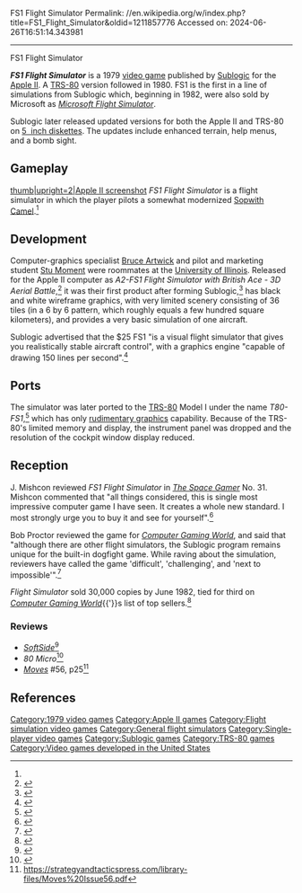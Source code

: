 FS1 Flight Simulator
Permalink: //en.wikipedia.org/w/index.php?title=FS1_Flight_Simulator&oldid=1211857776
Accessed on: 2024-06-26T16:51:14.343981



------
FS1 Flight Simulator
{{Infobox video game
| title = FS1 Flight Simulator
| image = FS1 Flight Simulator.jpg
| alt = 
| caption = TRS-80 cover art
| developer = [[Sublogic]]
| publisher = Sublogic
| designer = [[Bruce Artwick]]<br/>[[Stu Moment]]
| programmer = Bruce Artwick
| series = 
| engine = 
| platforms = [[Apple II series|Apple II]], [[TRS-80]]
| released = '''Apple II''' {{vgrelease|NA|December 1979<ref name="lombardy1982sepoct"/>}} '''TRS-80''' <br/> 1980
| genre = [[Amateur flight simulator]]
| modes = [[Single-player video game|Single-player]]
}}

'''''FS1 Flight Simulator''''' is a 1979 [[video game]] published by [[Sublogic]] for the [[Apple II series|Apple II]]. A [[TRS-80]] version followed in 1980. FS1 is the first in a line of simulations from Sublogic which, beginning in 1982, were also sold by Microsoft as ''[[Microsoft Flight Simulator]]''.

Sublogic later released updated versions for both the Apple II and TRS-80 on [[Floppy disk#5.C2.BC-inch floppy disk|5 {{fraction|1|4}}&nbsp;inch diskettes]]. The updates include enhanced terrain, help menus, and a bomb sight.

==Gameplay==
[[Image:Flight Simulator 1.0 short animation.thumb.gif|thumb|upright=2|Apple II screenshot]]
''FS1 Flight Simulator'' is a flight simulator in which the player pilots a somewhat modernized [[Sopwith Camel]].<ref name="SG"/>

==Development==
Computer-graphics specialist [[Bruce Artwick]] and pilot and marketing student [[Stu Moment]] were roommates at the [[University of Illinois Urbana-Champaign|University of Illinois]]. Released for the Apple II computer as ''A2-FS1 Flight Simulator with British Ace - 3D Aerial Battle'',<ref>{{cite web |url= https://fs1.applearchives.com/manuals/sublogic_a2fs1_manual.pdf |title= sublogic_a2fs1_manual |last= |first= |date= |website= fs1.applearchives.com |publisher= |access-date= 2023-12-01 |quote=}}</ref> it was their first product after forming Sublogic,<ref name="hockman198704">{{cite magazine | title=Bruce Artwick's Flight Simulator / You've Come A Long Way, Baby! / The History of an Epic Program | magazine=[[Computer Gaming World]] | issue=36 | date=April 1987 | url=http://www.cgwmuseum.org/galleries/index.php?year=1987&pub=2&id=36 | accessdate=23 April 2016 | last=Hockman | first=Daniel | pages=32–34}}</ref> has black and white wireframe graphics, with very limited scenery consisting of 36 tiles (in a 6 by 6 pattern, which roughly equals a few hundred square kilometers), and provides a very basic simulation of one aircraft.

Sublogic advertised that the $25 FS1 "is a visual flight simulator that gives you realistically stable aircraft control", with a graphics engine "capable of drawing 150 lines per second".<ref name="sublogic198001">{{Cite magazine |date=January 1980 |title=New for the Apple II & TRS-80... the subLOGIC FS1 Flight Simulator! |url=https://archive.org/stream/byte-magazine-1980-01#page/n95/mode/2up |magazine=BYTE |type=advertisement |page=94}}</ref>

==Ports==
The simulator was later ported to the [[TRS-80]] Model I under the name ''T80-FS1'',<ref>{{cite web |url= https://www.mobygames.com/game/18186/flight-simulator/screenshots/trs-80/389479/ |title= Flight Simulator |author=<!--Not stated--> |date= |website= mobygames |publisher= |access-date= 2023-12-01 |quote=}}</ref> which has only [[TRS-80#Video and audio|rudimentary graphics]] capability. Because of the TRS-80's limited memory and display, the instrument panel was dropped and the resolution of the cockpit window display reduced.

==Reception==
J. Mishcon reviewed ''FS1 Flight Simulator'' in ''[[The Space Gamer]]'' No. 31. Mishcon commented that "all things considered, this is single most impressive computer game I have seen. It creates a whole new standard. I most strongly urge you to buy it and see for yourself".<ref name="SG">{{cite journal|last=Mishcon|first=J. |date=September 1980 |title=Capsule Reviews|journal=[[The Space Gamer]]|publisher=[[Steve Jackson Games]]|issue=31|pages=28}}</ref>

Bob Proctor reviewed the game for ''[[Computer Gaming World]]'', and said that "although there are other flight simulators, the Sublogic program remains unique for the built-in dogfight game. While raving about the simulation, reviewers have called the game 'difficult', 'challenging', and 'next to impossible'".<ref name="CGW3">{{cite magazine |last=Proctor |first=Bob |title=You Too Can Be an Ace! |magazine=Computer Gaming World |date=March–April 1982 |volume=1 |issue=3 |pages=32–33}}</ref>

''Flight Simulator'' sold 30,000 copies by June 1982, tied for third on ''[[Computer Gaming World]]''{{'}}s list of top sellers.<ref name="lombardy1982sepoct">{{cite news | title=Inside the Industry | url=http://www.cgwmuseum.org/galleries/index.php?year=1982&pub=2&id=6 | format=PDF | magazine=[[Computer Gaming World]] | page=2 | date=September–October 1982 | accessdate= 2016-03-28}}</ref>

===Reviews===
* ''[[SoftSide]]''<ref>{{Cite web|url=https://archive.org/details/softside-magazine-28/page/n95/mode/2up|title=SoftSide Magazine Issue 28 (Convoy)|date=January 1981}}</ref>
* ''80 Micro''<ref>{{Cite web|url=https://archive.org/stream/80-microcomputing-magazine-1981-08/80Microcomputing_0881#page/n25/mode/2up|title = 80 Microcomputing Magazine August 1981|date = August 1981}}</ref>
* ''[[Moves (magazine)|Moves]]'' #56, p25<ref>https://strategyandtacticspress.com/library-files/Moves%20Issue56.pdf</ref>

==References==
{{Reflist}}

{{Microsoft Flight Simulator}}

[[Category:1979 video games]]
[[Category:Apple II games]]
[[Category:Flight simulation video games]]
[[Category:General flight simulators]]
[[Category:Single-player video games]]
[[Category:Sublogic games]]
[[Category:TRS-80 games]]
[[Category:Video games developed in the United States]]